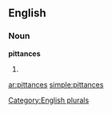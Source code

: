 ==English==

===Noun===
'''pittances'''

# {{plural of|[[pittance]]}}

[[Category:English plurals]]

[[ar:pittances]]
[[simple:pittances]]